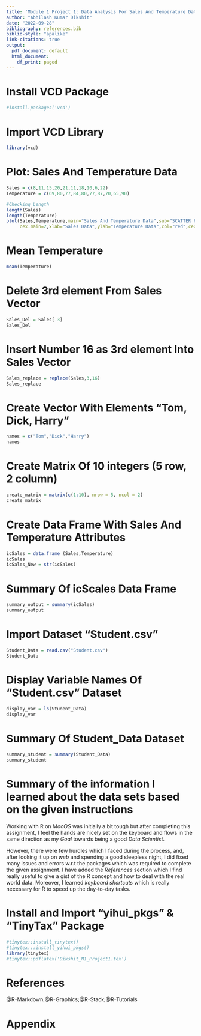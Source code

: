 ```yaml
---
title: 'Module 1 Project 1: Data Analysis For Sales And Temperature Data, Student Dataset'
author: "Abhilash Kumar Dikshit"
date: "2022-09-28"
bibliography: references.bib
biblio-style: "apalike"
link-citations: true
output:
  pdf_document: default
  html_document:
    df_print: paged
---
```

# Install VCD Package
```r
#install.packages('vcd')
```
# Import VCD Library
```r
library(vcd)
```
# Plot: Sales And Temperature Data
```r
Sales = c(8,11,15,20,21,11,18,10,6,22)
Temperature = c(69,80,77,84,80,77,87,70,65,90)

#Checking Length
length(Sales)
length(Temperature)
plot(Sales,Temperature,main="Sales And Temperature Data",sub="SCATTER PLOT REPRESENTATION",
     cex.main=2,xlab="Sales Data",ylab="Temperature Data",col="red",cex=2)
```
# Mean Temperature 
```r
mean(Temperature)
```

# Delete 3rd element From Sales Vector
```r
Sales_Del = Sales[-3]
Sales_Del
```
# Insert Number 16 as 3rd element Into Sales Vector
```r
Sales_replace = replace(Sales,3,16)
Sales_replace
```
# Create Vector <names> With Elements "Tom, Dick, Harry"
```r
names = c("Tom","Dick","Harry")
names
```
# Create Matrix Of 10 integers (5 row, 2 column)
```r
create_matrix = matrix(c(1:10), nrow = 5, ncol = 2)
create_matrix
```
# Create Data Frame <icSales> With Sales And Temperature Attributes
```r
icSales = data.frame (Sales,Temperature)
icSales
icSales_New = str(icSales)
```
# Summary Of icScales Data Frame
```r
summary_output = summary(icSales)
summary_output
```
# Import Dataset "Student.csv"
```r
Student_Data = read.csv("Student.csv")
Student_Data
```
# Display Variable Names Of "Student.csv" Dataset
```r
display_var = ls(Student_Data)
display_var
```
# Summary Of Student_Data Dataset
```r
summary_student = summary(Student_Data)
summary_student
```
# Summary of the information I learned about the data sets based on the given instructions
Working with R on *MacOS* was initially a bit tough but after completing this assignment, I feel the hands are nicely set on the keyboard and flows in the same direction as my *Goal* towards being a good *Data Scientist*. 

However, there were few hurdles which I faced during the process, and, after looking it up on *web* and spending a good sleepless night, I did fixed many issues and errors w.r.t the packages which was required to complete the given assignment. I have added the *References* section which I find really useful to give a gist of the R concept and how to deal with the real world data. Moreover, I learned *keyboard shortcuts* which is really necessary for R to speed up the day-to-day tasks.

# Install and Import "yihui_pkgs" & "TinyTax" Package
```r
#tinytex::install_tinytex()
#tinytex:::install_yihui_pkgs()
library(tinytex)
#tinytex::pdflatex('Dikshit_M1_Project1.tex')
```

# References
<div id="refs">@R-Markdown;@R-Graphics;@R-Stack;@R-Tutorials</div>
# Appendix

```r
```


